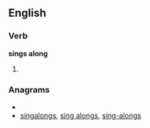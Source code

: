 ==English==

===Verb===
'''sings along'''

# {{third-person singular of|[[sing along]]}}

===Anagrams===
* {{alphagram|aggilnnoss}}
* [[singalongs#English|singalongs]], [[sing alongs#English|sing alongs]], [[sing-alongs#English|sing-alongs]]